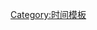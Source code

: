 {{Hatnote|1=[[File:Nuvola apps important yellow.svg|20px]] 除特别注明外，本文所有时间均以[[UTC+07:00|东七区]]时间（{{lang|en|UTC+7}}）为准。}}<noinclude>[[Category:时间模板]]</noinclude>